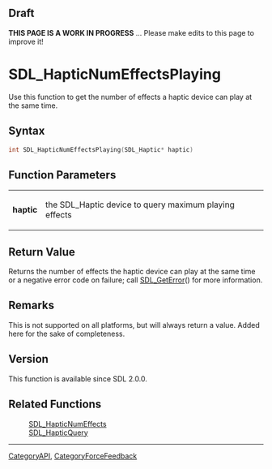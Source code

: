 == Draft ==

'''THIS PAGE IS A WORK IN PROGRESS''' ... Please make edits to this page to improve it!


= SDL_HapticNumEffectsPlaying =
Use this function to get the number of effects a haptic device can play at the same time.


== Syntax ==
<syntaxhighlight lang='c++'>
int SDL_HapticNumEffectsPlaying(SDL_Haptic* haptic)
</syntaxhighlight>

== Function Parameters ==
{|
|'''haptic'''
|the SDL_Haptic device to query maximum playing effects
|}

== Return Value ==
Returns the number of effects the haptic device can play at the same time or a negative error code on failure; call [[SDL_GetError]]() for more information. <!-- <span style="color: green;">Should there be a link to Remarks here?</span> -->

== Remarks ==
This is not supported on all platforms, but will always return a value. <!-- ^This function is available/included^ --> Added here for the sake of completeness. <!-- <span style="color: green;">Is it important to note what the value would be if it is not supported?  Would it just be 1 or 0?</span> -->

== Version ==
This function is available since SDL 2.0.0.

== Related Functions ==
:[[SDL_HapticNumEffects]]
:[[SDL_HapticQuery]]

----
[[CategoryAPI]], [[CategoryForceFeedback]]
